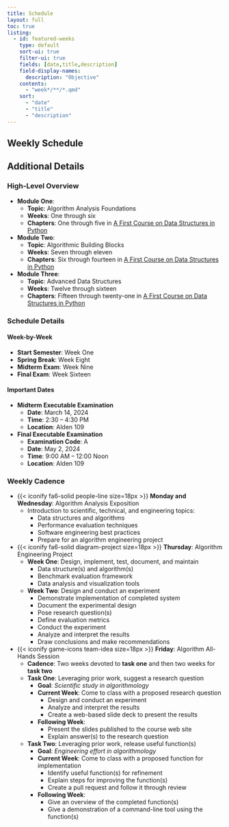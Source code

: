 ```yaml
---
title: Schedule
layout: full
toc: true
listing:
  - id: featured-weeks
    type: default
    sort-ui: true
    filter-ui: true
    fields: [date,title,description]
    field-display-names:
      description: "Objective"
    contents:
      - "week*/**/*.qmd"
    sort:
      - "date"
      - "title"
      - "description"
---
```


## Weekly Schedule

:::{#featured-weeks}
:::

## Additional Details

### High-Level Overview

- **Module One**: 
  - **Topic**: Algorithm Analysis Foundations
  - **Weeks**: One through six
  - **Chapters**: One through five in [A First Course on Data Structures in Python](https://donsheehy.github.io/datastructures/)
- **Module Two**:
  - **Topic**: Algorithmic Building Blocks
  - **Weeks**: Seven through eleven
  - **Chapters**: Six through fourteen in [A First Course on Data Structures in Python](https://donsheehy.github.io/datastructures/)
- **Module Three**:
  - **Topic**: Advanced Data Structures
  - **Weeks**: Twelve through sixteen
  - **Chapters**: Fifteen through twenty-one in [A First Course on Data Structures in Python](https://donsheehy.github.io/datastructures/)

### Schedule Details

#### Week-by-Week

- **Start Semester**: Week One
- **Spring Break**: Week Eight
- **Midterm Exam**: Week Nine
- **Final Exam**: Week Sixteen

#### Important Dates

- **Midterm Executable Examination**
    - **Date**: March 14, 2024
    - **Time**: 2:30 -- 4:30 PM
    - **Location**: Alden 109
- **Final Executable Examination**
    - **Examination Code**: A
    - **Date**: May 2, 2024
    - **Time**: 9:00 AM -- 12:00 Noon
    - **Location**: Alden 109

### Weekly Cadence

- {{< iconify fa6-solid people-line size=18px >}} **Monday and Wednesday**: Algorithm Analysis Exposition
  - Introduction to scientific, technical, and engineering topics:
    - Data structures and algorithms
    - Performance evaluation techniques
    - Software engineering best practices
    - Prepare for an algorithm engineering project
- {{< iconify fa6-solid diagram-project size=18px >}} **Thursday**: Algorithm Engineering Project
  - **Week One**: Design, implement, test, document, and maintain
      - Data structure(s) and algorithm(s)
      - Benchmark evaluation framework
      - Data analysis and visualization tools
  - **Week Two**: Design and conduct an experiment
    - Demonstrate implementation of completed system
    - Document the experimental design
    - Pose research question(s)
    - Define evaluation metrics
    - Conduct the experiment
    - Analyze and interpret the results
    - Draw conclusions and make recommendations
- {{< iconify game-icons team-idea size=18px >}} **Friday**: Algorithm All-Hands Session
    - **Cadence**: Two weeks devoted to **task one** and then two weeks for **task two**
    - **Task One**: Leveraging prior work, suggest a research question
        - **Goal**: *Scientific study in algorithmology*
        - **Current Week**: Come to class with a proposed research question
          - Design and conduct an experiment
          - Analyze and interpret the results
          - Create a web-based slide deck to present the results
        - **Following Week**:
          - Present the slides published to the course web site
          - Explain answer(s) to the research question
    - **Task Two**: Leveraging prior work, release useful function(s)
        - **Goal**: *Engineering effort in algorithmology*
        - **Current Week**: Come to class with a proposed function for implementation
          - Identify useful function(s) for refinement
          - Explain steps for improving the function(s)
          - Create a pull request and follow it through review
        - **Following Week**:
          - Give an overview of the completed function(s)
          - Give a demonstration of a command-line tool using the function(s)
